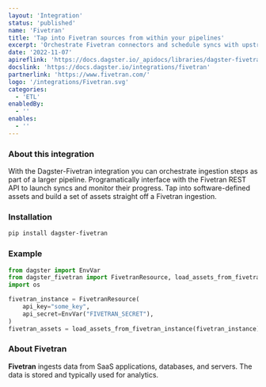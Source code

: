 ```yaml
---
layout: 'Integration'
status: 'published'
name: 'Fivetran'
title: 'Tap into Fivetran sources from within your pipelines'
excerpt: 'Orchestrate Fivetran connectors and schedule syncs with upstream or downstream dependencies.'
date: '2022-11-07'
apireflink: 'https://docs.dagster.io/_apidocs/libraries/dagster-fivetran'
docslink: 'https://docs.dagster.io/integrations/fivetran'
partnerlink: 'https://www.fivetran.com/'
logo: '/integrations/Fivetran.svg'
categories:
  - 'ETL'
enabledBy:
  - ''
enables:
  - ''
---
```


### About this integration

With the Dagster-Fivetran integration you can orchestrate ingestion steps as part of a larger pipeline. Programatically interface with the Fivetran REST API to launch syncs and monitor their progress. Tap into software-defined assets and build a set of assets straight off a Fivetran ingestion.

### Installation

```bash
pip install dagster-fivetran
```

### Example

```python
from dagster import EnvVar
from dagster_fivetran import FivetranResource, load_assets_from_fivetran_instance
import os

fivetran_instance = FivetranResource(
    api_key="some_key",
    api_secret=EnvVar("FIVETRAN_SECRET"),
)
fivetran_assets = load_assets_from_fivetran_instance(fivetran_instance)
```

### About Fivetran

**Fivetran** ingests data from SaaS applications, databases, and servers. The data is stored and typically used for analytics.
